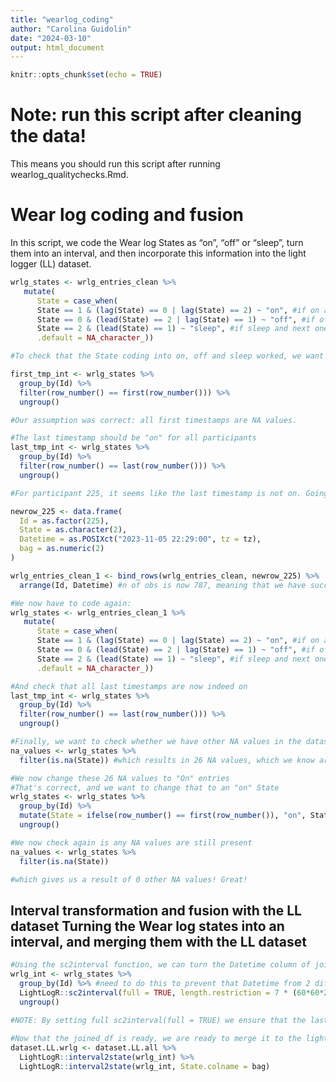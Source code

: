 ---
title: "wearlog_coding"
author: "Carolina Guidolin"
date: "2024-03-10"
output: html_document
---

```{r setup, include=FALSE}
knitr::opts_chunk$set(echo = TRUE)
```

# Note: run this script after cleaning the data! 
This means you should run this script after running wearlog_qualitychecks.Rmd. 

# Wear log coding and fusion 
In this script, we code the Wear log States as "on", "off" or "sleep", turn them into an interval, and then incorporate this information into the light logger (LL) dataset.
```{r}
  
wrlg_states <- wrlg_entries_clean %>%
   mutate(
      State = case_when(
      State == 1 & (lag(State) == 0 | lag(State) == 2) ~ "on", #if on and previous one was off or sleep, it's on 
      State == 0 & (lead(State) == 2 | lag(State) == 1) ~ "off", #if off and next one is sleep, or previous one is on, it's off
      State == 2 & (lead(State) == 1) ~ "sleep", #if sleep and next one is on, then it's sleep
      .default = NA_character_)) 

#To check that the State coding into on, off and sleep worked, we want to see where NA values where assigned. We expect NA values for participant's first entry, as the previous entry is absent, and so defaulted to NA character as specified by case_when() in the step above

first_tmp_int <- wrlg_states %>%
  group_by(Id) %>%
  filter(row_number() == first(row_number())) %>%
  ungroup()

#Our assumption was correct: all first timestamps are NA values.

#The last timestamp should be "on" for all participants
last_tmp_int <- wrlg_states %>%
  group_by(Id) %>%
  filter(row_number() == last(row_number())) %>%
  ungroup()

#For participant 225, it seems like the last timestamp is not on. Going back to the original wearlog file, we notice that there is a missing entry for the participant's "sleep" entry on Sunday (the second to last day), which leads to the first timestamp of the day after to be a "NA" value. As we have previously done, we take this value from the sleep diary, in this case from the column "sleep": 05.11.2023 22:29:00.

newrow_225 <- data.frame(
  Id = as.factor(225),
  State = as.character(2),
  Datetime = as.POSIXct("2023-11-05 22:29:00", tz = tz),
  bag = as.numeric(2)
)

wrlg_entries_clean_1 <- bind_rows(wrlg_entries_clean, newrow_225) %>%
  arrange(Id, Datetime) #n of obs is now 787, meaning that we have successfully added our entry

#We now have to code again:
wrlg_states <- wrlg_entries_clean_1 %>%
   mutate(
      State = case_when(
      State == 1 & (lag(State) == 0 | lag(State) == 2) ~ "on", #if on and previous one was off or sleep, it's on 
      State == 0 & (lead(State) == 2 | lag(State) == 1) ~ "off", #if off and next one is sleep, or previous one is on, it's off
      State == 2 & (lead(State) == 1) ~ "sleep", #if sleep and next one is on, then it's sleep
      .default = NA_character_)) 

#And check that all last timestamps are now indeed on 
last_tmp_int <- wrlg_states %>%
  group_by(Id) %>%
  filter(row_number() == last(row_number())) %>%
  ungroup()

#Finally, we want to check whether we have other NA values in the dataset
na_values <- wrlg_states %>%
  filter(is.na(State)) #which results in 26 NA values, which we know are the 26 on entries. 

#We now change these 26 NA values to "On" entries
#That's correct, and we want to change that to an "on" State
wrlg_states <- wrlg_states %>%
  group_by(Id) %>%
  mutate(State = ifelse(row_number() == first(row_number()), "on", State)) %>%
  ungroup()

#We now check again is any NA values are still present
na_values <- wrlg_states %>%
  filter(is.na(State))

#which gives us a result of 0 other NA values! Great!
```

## Interval transformation and fusion with the LL dataset Turning the Wear log states into an interval, and merging them with the LL dataset
```{r}
#Using the sc2interval function, we can turn the Datetime column of joined_df into an interval of time
wrlg_int <- wrlg_states %>%
  group_by(Id) %>% #need to do this to prevent that Datetime from 2 different participants get merged into the same interval
  LightLogR::sc2interval(full = TRUE, length.restriction = 7 * (60*60*24)) %>%
  ungroup()

#NOTE: By setting full sc2interval(full = TRUE) we ensure that the last interval for each participant end on Sunday at 00:00, which is the last day. But there is also now a new interval for the last participation day, bringing it from the ON timestamp to midnight of that day. This will be ignored in when applying interval2state(), as the dataset.LL.all has already been filtered for the end times of day 8 to be the last wearlog on entry for that day. 
  
#Now that the joined_df is ready, we are ready to merge it to the light logger dataset
dataset.LL.wrlg <- dataset.LL.all %>% 
  LightLogR::interval2state(wrlg_int) %>%
  LightLogR::interval2state(wrlg_int, State.colname = bag)
```

